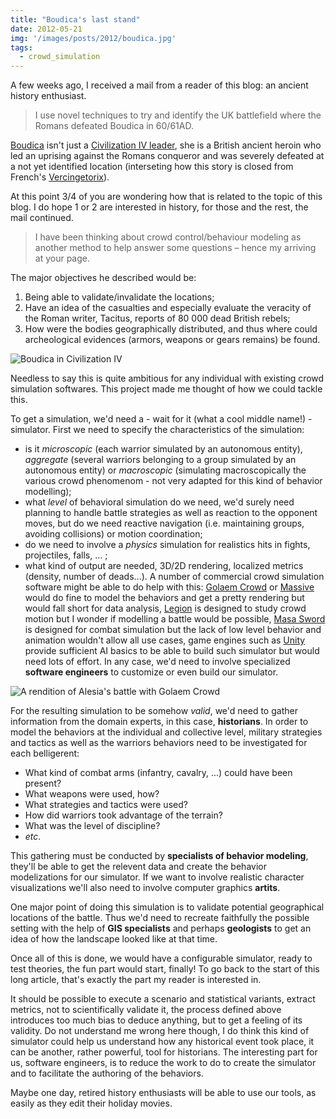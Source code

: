 ```yaml
---
title: "Boudica's last stand"
date: 2012-05-21
img: '/images/posts/2012/boudica.jpg'
tags:
  - crowd_simulation
---
```


A few weeks ago, I received a mail from a reader of this blog: an ancient
history enthusiast.

> I use novel techniques to try and identify the UK battlefield where the Romans
> defeated Boudica in 60/61AD.

[Boudica](http://en.wikipedia.org/wiki/Boudica) isn't just a
[Civilization IV leader](http://civilization.wikia.com/wiki/Boudica), she is a
British ancient heroin who led an uprising against the Romans conqueror and was
severely defeated at a not yet identified location (interseting how this story
is closed from French's
[Vercingetorix](http://en.wikipedia.org/wiki/Vercingetorix)).

At this point 3/4 of you are wondering how that is related to the topic of this
blog. I do hope 1 or 2 are interested in history, for those and the rest, the
mail continued.

> I have been thinking about crowd control/behaviour modeling as another method
> to help answer some questions – hence my arriving at your page.

The major objectives he described would be:

1. Being able to validate/invalidate the locations;
2. Have an idea of the casualties and especially evaluate the veracity of the
   Roman writer, Tacitus, reports of 80 000 dead British rebels;
3. How were the bodies geographically distributed, and thus where could
   archeological evidences (armors, weapons or gears remains) be found.

![Boudica in Civilization IV](/images/posts/2012/boudica.jpg)

Needless to say this is quite ambitious for any individual with existing crowd
simulation softwares. This project made me thought of how we could tackle this.

To get a simulation, we'd need a - wait for it (what a cool middle name!) -
simulator. First we need to specify the characteristics of the simulation:

- is it _microscopic_ (each warrior simulated by an autonomous entity),
  _aggregate_ (several warriors belonging to a group simulated by an autonomous
  entity) or _macroscopic_ (simulating macroscopically the various crowd
  phenomenom - not very adapted for this kind of behavior modelling);
- what _level_ of behavioral simulation do we need, we'd surely need planning to
  handle battle strategies as well as reaction to the opponent moves, but do we
  need reactive navigation (i.e. maintaining groups, avoiding collisions) or
  motion coordination;
- do we need to involve a _physics_ simulation for realistics hits in fights,
  projectiles, falls, ... ;
- what kind of output are needed, 3D/2D rendering, localized metrics (density,
  number of deads...). A number of commercial crowd simulation software might be
  able to do help with this:
  [Golaem Crowd](http://www.golaem.com/content/products/golaem-crowd/overview)
  or [Massive](http://www.massivesoftware.com/) would do fine to model the
  behaviors and get a pretty rendering but would fall short for data analysis,
  [Legion](http://www.legion.com/) is designed to study crowd motion but I
  wonder if modelling a battle would be possible,
  [Masa Sword](http://www.masagroup.net/products/masa-sword.html) is designed
  for combat simulation but the lack of low level behavior and animation
  wouldn't allow all use cases, game engines such as
  [Unity](http://unity3d.com/) provide sufficient AI basics to be able to build
  such simulator but would need lots of effort. In any case, we'd need to
  involve specialized **software engineers** to customize or even build our
  simulator.

![A rendition of Alesia's battle with Golaem Crowd](/images/posts/2011/alesia.jpeg)

For the resulting simulation to be somehow _valid_, we'd need to gather
information from the domain experts, in this case, **historians**. In order to
model the behaviors at the individual and collective level, military strategies
and tactics as well as the warriors behaviors need to be investigated for each
belligerent:

- What kind of combat arms (infantry, cavalry, ...) could have been present?
- What weapons were used, how?
- What strategies and tactics were used?
- How did warriors took advantage of the terrain?
- What was the level of discipline?
- _etc_.

This gathering must be conducted by **specialists of behavior modeling**,
they'll be able to get the relevent data and create the behavior modelizations
for our simulator. If we want to involve realistic character visualizations
we'll also need to involve computer graphics **artits**.

One major point of doing this simulation is to validate potential geographical
locations of the battle. Thus we'd need to recreate faithfully the possible
setting with the help of **GIS specialists** and perhaps **geologists** to get
an idea of how the landscape looked like at that time.

Once all of this is done, we would have a configurable simulator, ready to test
theories, the fun part would start, finally! To go back to the start of this
long article, that's exactly the part my reader is interested in.

It should be possible to execute a scenario and statistical variants, extract
metrics, not to scientifically validate it, the process defined above introduces
too much bias to deduce anything, but to get a feeling of its validity. Do not
understand me wrong here though, I do think this kind of simulator could help us
understand how any historical event took place, it can be another, rather
powerful, tool for historians. The interesting part for us, software engineers,
is to reduce the work to do to create the simulator and to facilitate the
authoring of the behaviors.

Maybe one day, retired history enthusiasts will be able to use our tools, as
easily as they edit their holiday movies.
